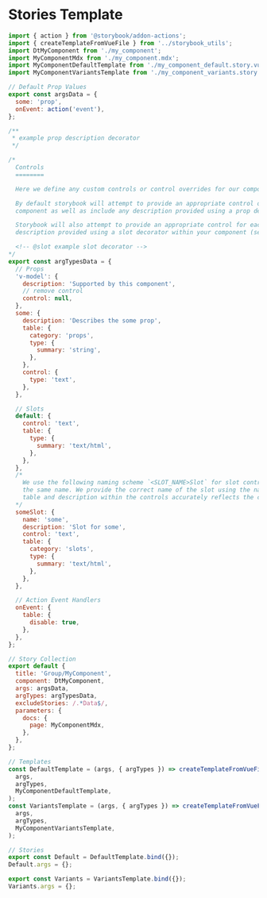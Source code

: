 <Meta title="Docs/Templates/Stories" />

# Stories Template

```jsx
import { action } from '@storybook/addon-actions';
import { createTemplateFromVueFile } from '../storybook_utils';
import DtMyComponent from './my_component';
import MyComponentMdx from './my_component.mdx';
import MyComponentDefaultTemplate from './my_component_default.story.vue';
import MyComponentVariantsTemplate from './my_component_variants.story.vue';

// Default Prop Values
export const argsData = {
  some: 'prop',
  onEvent: action('event'),
};

/**
 * example prop description decorator
 */

/*
  Controls
  ========

  Here we define any custom controls or control overrides for our components.

  By default storybook will attempt to provide an appropriate control of the same name for each property in the
  component as well as include any description provided using a prop decorator within your component (see above).

  Storybook will also attempt to provide an appropriate control for each slot in the component as well as include any
  description provided using a slot decorator within your component (see below).

  <!-- @slot example slot decorator -->
*/
export const argTypesData = {
  // Props
  'v-model': {
    description: 'Supported by this component',
    // remove control
    control: null,
  },
  some: {
    description: 'Describes the some prop',
    table: {
      category: 'props',
      type: {
        summary: 'string',
      },
    },
    control: {
      type: 'text',
    },
  },

  // Slots
  default: {
    control: 'text',
    table: {
      type: {
        summary: 'text/html',
      },
    },
  },
  /*
    We use the following naming scheme `<SLOT_NAME>Slot` for slot controls to prevent conflicts with props that share
    the same name. We provide the correct name of the slot using the name control attribute to ensure that the argument
    table and description within the controls accurately reflects the correct names of our component's props and slots.
  */
  someSlot: {
    name: 'some',
    description: 'Slot for some',
    control: 'text',
    table: {
      category: 'slots',
      type: {
        summary: 'text/html',
      },
    },
  },

  // Action Event Handlers
  onEvent: {
    table: {
      disable: true,
    },
  },
};

// Story Collection
export default {
  title: 'Group/MyComponent',
  component: DtMyComponent,
  args: argsData,
  argTypes: argTypesData,
  excludeStories: /.*Data$/,
  parameters: {
    docs: {
      page: MyComponentMdx,
    },
  },
};

// Templates
const DefaultTemplate = (args, { argTypes }) => createTemplateFromVueFile(
  args,
  argTypes,
  MyComponentDefaultTemplate,
);
const VariantsTemplate = (args, { argTypes }) => createTemplateFromVueFile(
  args,
  argTypes,
  MyComponentVariantsTemplate,
);

// Stories
export const Default = DefaultTemplate.bind({});
Default.args = {};

export const Variants = VariantsTemplate.bind({});
Variants.args = {};
```
